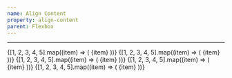 ```yaml
---
name: Align Content
property: align-content
parent: Flexbox
---
```



<UtilityInfo pattern="content-{start|center|end|around|between}" />

---

<Grid minWidth="250px">
  <InfoBox caption="Start" pattern="content-start">
    <Box className="flex flex-wrap h-32 content-start bg-blue-100 p-1 rounded">
      {[1, 2, 3, 4, 5].map((item) => (
        <Box key={`flex-content-start-${item}`} className="w-1/3 p-1">
          <Box className="bg-blue-400 rounded-sm text-blue-100 text-sm bold flex items-center justify-center p-2">
            {item}
          </Box>
        </Box>
      ))}
    </Box>
  </InfoBox>
  <InfoBox caption="Center" pattern="content-center">
    <Box className="flex flex-wrap h-32 content-center bg-blue-100 p-1 rounded">
      {[1, 2, 3, 4, 5].map((item) => (
        <Box key={`flex-content-center-${item}`} className="w-1/3 p-1">
          <Box className="bg-blue-400 rounded-sm text-blue-100 text-sm bold flex items-center justify-center p-2">
            {item}
          </Box>
        </Box>
      ))}
    </Box>
  </InfoBox>
  <InfoBox caption="End" pattern="content-end">
    <Box className="flex flex-wrap h-32 content-end bg-blue-100 p-1 rounded">
      {[1, 2, 3, 4, 5].map((item) => (
        <Box key={`flex-content-end-${item}`} className="w-1/3 p-1">
          <Box className="bg-blue-400 rounded-sm text-blue-100 text-sm bold flex items-center justify-center p-2">
            {item}
          </Box>
        </Box>
      ))}
    </Box>
  </InfoBox>
  <InfoBox caption="Space Around" pattern="content-around">
    <Box className="flex flex-wrap h-32 content-around bg-blue-100 p-1 rounded">
      {[1, 2, 3, 4, 5].map((item) => (
        <Box key={`flex-content-around-${item}`} className="w-1/3 p-1">
          <Box className="bg-blue-400 rounded-sm text-blue-100 text-sm bold flex items-center justify-center p-2">
            {item}
          </Box>
        </Box>
      ))}
    </Box>
  </InfoBox>
  <InfoBox caption="Space Between" pattern="content-between">
    <Box className="flex flex-wrap h-32 content-between bg-blue-100 p-1 rounded">
      {[1, 2, 3, 4, 5].map((item) => (
        <Box key={`flex-content-between-${item}`} className="w-1/3 p-1">
          <Box className="bg-blue-400 rounded-sm text-blue-100 text-sm bold flex items-center justify-center p-2">
            {item}
          </Box>
        </Box>
      ))}
    </Box>
  </InfoBox>
</Grid>
